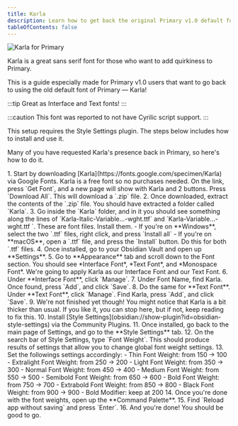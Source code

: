 ```yaml
---
title: Karla
description: Learn how to get back the original Primary v1.0 default font, Karla!
tableOfContents: false
---
```



![Karla for Primary](../../../../media/demos/font-recom_karla.png)

Karla is a great sans serif font for those who want to add quirkiness to Primary. 

This is a guide especially made for Primary v1.0 users that want to go back to using the old default font of Primary — Karla!

:::tip
Great as Interface and Text fonts!
:::

:::caution
This font was reported to not have Cyrilic script support.
:::

This setup requires the Style Settings plugin. The steps below includes how to install and use it.

Many of you have requested Karla's presence back in Primary, so here's how to do it.

<Steps>
1. Start by downloading [Karla](https://fonts.google.com/specimen/Karla) via Google Fonts. Karla is a free font so no purchases needed. On the link, press `Get Font`, and a new page will show with Karla and 2 buttons. Press `Download All`. This will download a `.zip` file.
2. Once downloaded, extract the contents of the `.zip` file. You should have extracted a folder called `Karla`.
3. Go inside the `Karla` folder, and in it you should see something along the lines of `Karla-Italic-Variable...-wght.ttf` and `Karla-Variable...-wght.ttf `. These are font files. Install them.
   - If you're on **Windows**, select the two `.ttf` files, right click, and press `Install all`
   - If you're on **macOS**, open a `.ttf` file, and press the `Install` button. Do this for both `.ttf` files.
4. Once installed, go to your Obsidian Vault and open up **Settings**.
5. Go to **Appearance** tab and scroll down to the Font section. You should see *Interface Font*, *Text Font*, and *Monospace Font*. We're going to apply Karla as our Interface Font and our Text Font.
6. Under **Interface Font**, click `Manage`.
7. Under Font Name, find Karla. Once found, press `Add`, and click `Save`.
8. Do the same for **Text Font**. Under **Text Font**, click `Manage`. Find Karla, press `Add`, and click `Save`.
9. We're not finished yet though! You might notice that Karla is a bit thicker than usual. If you like it, you can stop here, but if not, keep reading to fix this.
10. Install [Style Settings](obsidian://show-plugin?id=obsidian-style-settings) via the Community Plugins.
11. Once installed, go back to the main page of Settings, and go to the **Style Settings** tab.
12. On the search bar of Style Settings, type `Font Weight`. This should produce results of settings that allow you to change global font weight settings.
13. Set the followings settings accordingly:
    - Thin Font Weight: from 150 → 100
    - Extralight Font Weight: from 250 → 200
    - Light Font Weight: from 350 → 300
    - Normal Font Weight: from 450 → 400
    - Medium Font Weight: from 550 → 500
    - Semibold Font Weight: from 650 → 600
    - Bold Font Weight: from 750 → 700
    - Extrabold Font Weight: from 850 → 800
    - Black Font Weight: from 900 → 900
    - Bold Modifier: keep at 200
14. Once you're done with the font weights, open up the **Command Palette**.
15. Find `Reload app without saving` and press `Enter`.
16. And you're done! You should be good to go.
</Steps>
